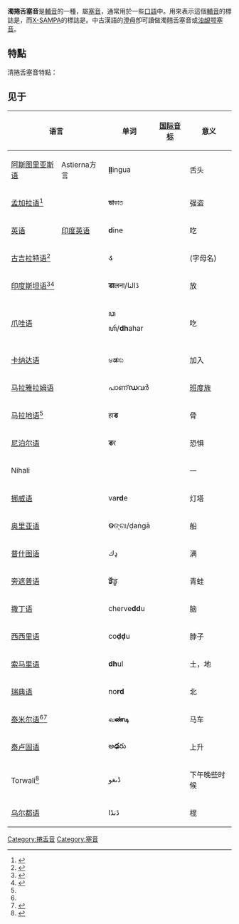 {{Infobox IPA
|ipa symbol=ɖ
|ipa number=106
|decimal=598
|x-sampa=d`
|kirshenbaum=d.
|braille=256
|braille2=d
|imagefile=Voiced retroflex stop (vector).svg
|imagesize=150px
}}
'''濁捲舌塞音'''是[[輔音|輔音]]的一種，屬[[塞音|塞音]]，通常用於一些[[口語|口語]]中。用來表示這個[[輔音|輔音]]的標誌是{{IPA|{{尖括号|ɖ}}}}，而[[X-SAMPA|X-SAMPA]]的標誌是{{尖括号|d`}}。中古漢語的[[澄母|澄母]]卽可讀做濁翹舌塞音或[[浊龈颚塞音|浊龈颚塞音]]。

== 特點 ==
清捲舌塞音特點：
{{塞音}}
{{捲舌音}}
{{濁音}}
{{口腔輔音}}
{{中央輔音}}
{{肺部氣流音}}

==见于==
{| class="wikitable"
! colspan="2" | 语言 !! 单词 !! [[国际音标|国际音标]]!! 意义 !! 注释
|-
| [[阿斯图里亚斯语|阿斯图里亚斯语]] ||Astierna方言||'''ḷḷ'''ingua || {{IPA|[ɖiŋɡwä]}}|| 舌头|| 在其他方言中和{{IPA|/ʎ/}}对立。
|-
| colspan="2" | [[孟加拉语|孟加拉语]]<ref name="mazumdar">{{Harvcoltxt|Mazumdar|2000|p=57}}</ref> || '''ডা'''কাত || {{IPA|[ɖäkät̪]}} || 强盗 || 舌尖龈后音。<ref name="mazumdar"/> 参见[[孟加拉语音系|孟加拉语音系]]
|-
| [[英语|英语]] ||[[印度英语|印度英语]]|| '''d'''ine || {{IPA|[ɖaɪn]}}|| 吃|| 在其他方言中和{{IPA|/d/}}对立。参见[[英语音系|英语音系]]
|-
| colspan="2" | [[古吉拉特语|古吉拉特语]]<ref name="khatiwada">{{Harvcoltxt|Khatiwada|2009|p=374}}</ref> || '''ડ''' || {{IPA|[ɖə]}} || (字母名) || 舌尖后音。<ref name="khatiwada"/> 参见[[古吉拉特语音系|古吉拉特语音系]]
|-
| colspan="2" | [[印度斯坦语|印度斯坦语]]<ref>{{Harvcoltxt|Ladefoged|2005|p=141}}</ref><ref name="tiwari">{{Harvcoltxt|Tiwari|2004|p=?}}</ref> || '''डा'''लना/ڈالنا || {{IPA|[ɖäːlnäː]}} || 放 || 舌尖龈后音。<ref name="tiwari"/> 参见[[印度斯坦语音系|印度斯坦语音系]]
|-
| colspan="2" | [[爪哇语|爪哇语]]|| ꦣꦲꦂ/'''dh'''ahar || {{IPA|[ɖahaɽ]}}|| 吃|| 
|-
| colspan="2" | [[卡纳达语|卡纳达语]]|| ಅ'''ಡ'''ಸು || {{IPA|[ʌɖʌsu]}}|| 加入|| 
|-
| colspan="2" | [[马拉雅拉姆语|马拉雅拉姆语]]|| പാണ്'''ഡ'''വർ || {{IPA|[ˈpäːɳɖäʋər]}}||[[班度族|班度族]]|| 
|-
| colspan="2" | [[马拉地语|马拉地语]]<ref name="khatiwada"/> || हा'''ड''' || {{IPA|[häːɖ]}} || 骨|| 舌尖后音。<ref name="khatiwada"/> 参见[[马拉地语音系|马拉地语音系]]
|-
| colspan="2" | [[尼泊尔语|尼泊尔语]] ||'''ड'''र||{{IPA|[ɖʌr]}} || 恐惧||舌尖龈后音。参见[[尼泊尔语音系|尼泊尔语音系]]
|-
| colspan="2" | Nihali ||colspan="2" align="center" | {{IPA|[biɖum]}}|| 一|| 
|-
| colspan="2" | [[挪威语|挪威语]] || va'''rd'''e || {{IPA|[ˈʋɑɖːə]}}|| 灯塔|| 参见[[挪威语音系|挪威语音系]]
|-
| colspan="2" | [[奥里亚语|奥里亚语]] ||'''ଡ'''ଙ୍ଗା/ḍaṅgā || {{IPA|[ɖɔŋgä]}} || 船 ||舌尖龈后音。
|-
| colspan="2" | [[普什图语|普什图语]] || ډﻙ || {{IPA|[ɖak]}}||满|| 
|-
| colspan="2" | [[旁遮普语|旁遮普语]] || '''ਡੱ'''ਡੂ || {{IPA|[ɖəɖːu]}}||青蛙|| 
|-
| colspan="2" | [[撒丁语|撒丁语]] || cherve'''dd'''u || {{Audio-IPA|Src-Cherveddu.ogg|[keɾˈveɖːu]}}|| 脑|| 
|-
| colspan="2" | [[西西里语|西西里语]] || co'''ḍḍ'''u || {{IPA|[kɔɖːu]}}|| 脖子 || 
|-
| colspan="2" | [[索马里语|索马里语]] || '''dh'''ul || {{IPA|[ɖul]}}|| 土，地|| 参见[[索马里语音系|索马里语音系]]
|-
| colspan="2" | [[瑞典语|瑞典语]] || no'''rd''' || {{Audio-IPA|Sv-nord.ogg|[nuːɖ]}}|| 北|| 参见[[瑞典語音系|瑞典語音系]]
|-
| colspan="2" | [[泰米尔语|泰米尔语]]<ref name="khatiwada"/><ref name="keane">{{Harvcoltxt|Keane|2004|p=111}}</ref>|| வ'''ண்டி''' || {{IPA|[ʋəɳɖi]}}|| 马车||舌尖后音。<ref name="khatiwada"/>{{IPA|/ʈ/}}的同位异音。<ref name="keane"/> 参见[[泰米尔语音系|泰米尔语音系]]
|-
| colspan="2" | [[泰卢固语|泰卢固语]]|| అ'''ఢ'''రు || {{IPA|[ʌɖʌru]}}|| 上升|| 
|-
| colspan="2" | Torwali<ref>{{Harvcoltxt|Lunsford|2001|pp=11–16}}</ref> ||ڈىغو || {{IPA|[ɖiɣu]}} ||下午晚些时候 || 在元音间会被理解成{{IPA|[ɽ]}}。
|-
| colspan="2" | [[乌尔都语|乌尔都语]]
|ڈنڈا
|{{IPA|[ɖanɖa]}}
|棍
|
|}

{{Consonants}}

[[Category:捲舌音|Category:捲舌音]]
[[Category:塞音|Category:塞音]]